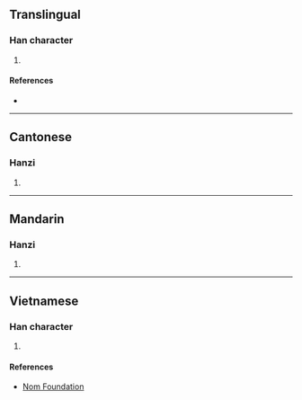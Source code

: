 {{character info/new}}
==Translingual==

===Han character===
{{Han char|rn=64|rad=手|as=19|sn=22|four=50014|canj=QYBG|ids=⿰扌離}}

# {{defn|Han|sort=手19}}

====References====
* {{Han ref|kx=0464.120|dkj=13026|dj=0813.110|hdz=31988.070|uh=6521|ud=25889|bh=F6E0|bd=63200}}

----

==Cantonese==

===Hanzi===
{{yue-hanzi|jyut=[[ci1]]|y=chi1}}

# {{defn|lang=yue|sort=手19}}

----

==Mandarin==

===Hanzi===
{{cmn-hanzi|pin=[[lí]] ([[li2]]), [[chī]] ([[chi1]])|wg=li<sup>2</sup>, ch'ih<sup>1</sup>}}

# {{defn|lang=cmn|sort=手19}}

----

==Vietnamese==

===Han character===
{{vi-readings|rs=手19|hanviet=lia}}

# {{defn|lang=vi|sort=手19}}

====References====
* [http://nomfoundation.org/common/nom_details.php?codepoint=6521 Nom Foundation]